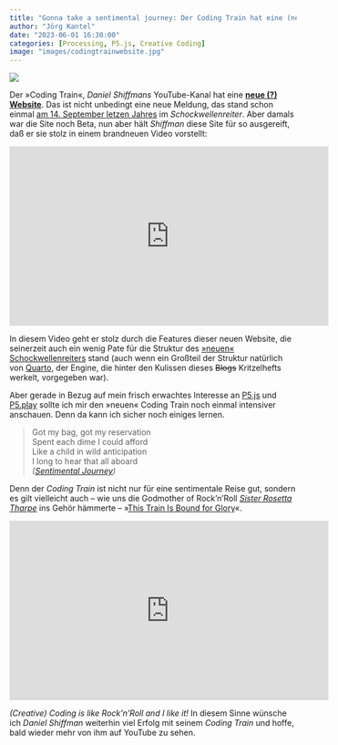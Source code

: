 ```yaml
---
title: "Gonna take a sentimental journey: Der Coding Train hat eine (neue?) Website"
author: "Jörg Kantel"
date: "2023-06-01 16:30:00"
categories: [Processing, P5.js, Creative Coding]
image: "images/codingtrainwebsite.jpg"
---
```


[![](images/codingtrainwebsite-b.jpg)](http://blog.schockwellenreiter.de/g2022/b202209/images/codingtrainwebsite.jpg)

Der »Coding Train«, *Daniel Shiffmans* YouTube-Kanal hat eine **[neue (?) Website](https://thecodingtrain.com/)**. Das ist nicht unbedingt eine neue Meldung, das stand schon einmal [am 14. September letzen Jahres](http://blog.schockwellenreiter.de/2022/09/2022091402.html) im *Schockwellenreiter*. Aber damals war die Site noch Beta, nun aber hält *Shiffman* diese Site für so ausgereift, daß er sie stolz in einem brandneuen Video vorstellt:

<iframe width="560" height="315" src="https://www.youtube.com/embed/5O2Yw_ldRjA" title="YouTube video player" frameborder="0" allow="accelerometer; autoplay; clipboard-write; encrypted-media; gyroscope; picture-in-picture; web-share" allowfullscreen></iframe>

In diesem Video geht er stolz durch die Features dieser neuen Website, die seinerzeit auch ein wenig Pate für die Struktur des [»neuen« Schockwellenreiters](https://kantel.github.io/posts/2022120602_schockwellenreiteronline/) stand (auch wenn ein Großteil der Struktur natürlich von [Quarto](http://cognitiones.kantel-chaos-team.de/webworking/staticsites/quarto.html), der Engine, die hinter den Kulissen dieses ~~Blogs~~ Kritzelhefts werkelt, vorgegeben war).

Aber gerade in Bezug auf mein frisch erwachtes Interesse an [P5.js](http://cognitiones.kantel-chaos-team.de/programmierung/creativecoding/processing/p5js.html) und [P5.play](http://cognitiones.kantel-chaos-team.de/multimedia/spieleprogrammierung/p5play.html) sollte ich mir den »neuen« Coding Train noch einmal intensiver anschauen. Denn da kann ich sicher noch einiges lernen.

>Got my bag, got my reservation   
>Spent each dime I could afford   
>Like a child in wild anticipation   
>I long to hear that all aboard   
>*([Sentimental Journey](https://musikguru.de/doris-day/songtext-sentimental-journey-290044.html))*

Denn der *Coding Train* ist nicht nur für eine sentimentale Reise gut, sondern es gilt vielleicht auch -- wie uns die Godmother of Rock'n'Roll *[Sister Rosetta Tharpe](https://de.wikipedia.org/wiki/Rosetta_Tharpe)* ins Gehör hämmerte -- »[This Train Is Bound for Glory](https://en.wikipedia.org/wiki/This_Train)«. 

<iframe width="560" height="315" src="https://www.youtube.com/embed/Z6L5grLqkA0" title="YouTube video player" frameborder="0" allow="accelerometer; autoplay; clipboard-write; encrypted-media; gyroscope; picture-in-picture; web-share" allowfullscreen></iframe>

*(Creative) Coding is like Rock'n'Roll and I like it!* In diesem Sinne wünsche ich *Daniel Shiffman* weiterhin viel Erfolg mit seinem *Coding Train* und hoffe, bald wieder mehr von ihm auf YouTube zu sehen.